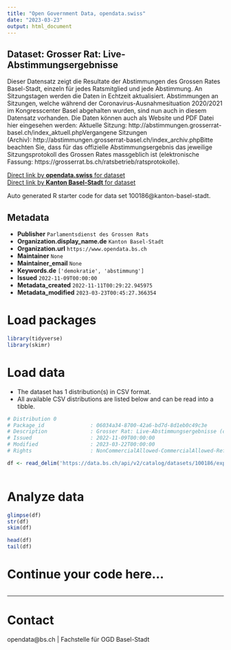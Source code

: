 ```yaml
---
title: "Open Government Data, opendata.swiss"
date: "2023-03-23"
output: html_document
---
```


## Dataset: Grosser Rat: Live-Abstimmungsergebnisse

Dieser Datensatz zeigt die Resultate der Abstimmungen des Grossen Rates Basel-Stadt, einzeln für jedes Ratsmitglied und jede Abstimmung. An Sitzungstagen werden die Daten in Echtzeit aktualisiert. Abstimmungen an Sitzungen, welche während der Coronavirus-Ausnahmesituation 2020/2021 im Kongresscenter Basel abgehalten wurden, sind nun auch in diesem Datensatz vorhanden. Die Daten können auch als Website und PDF Datei hier eingesehen werden: Aktuelle Sitzung: http://abstimmungen.grosserrat-basel.ch/index_aktuell.phpVergangene Sitzungen (Archiv): http://abstimmungen.grosserrat-basel.ch/index_archiv.phpBitte beachten Sie, dass für das offizielle Abstimmungsergebnis das jeweilige Sitzungsprotokoll des Grossen Rates massgeblich ist (elektronische Fassung: https://grosserrat.bs.ch/ratsbetrieb/ratsprotokolle). 

[Direct link by **opendata.swiss** for dataset](https://opendata.swiss/de/dataset/grosser-rat-live-abstimmungsergebnisse)<br>
[Direct link by **Kanton Basel-Stadt** for dataset](https://data.bs.ch/explore/dataset/100186/)

Auto generated R starter code for data set 100186@kanton-basel-stadt.

## Metadata

- **Publisher** `Parlamentsdienst des Grossen Rats`
- **Organization.display_name.de** `Kanton Basel-Stadt`
- **Organization.url** `https://www.opendata.bs.ch`
- **Maintainer** `None`
- **Maintainer_email** `None`
- **Keywords.de** `['demokratie', 'abstimmung']`
- **Issued** `2022-11-09T00:00:00`
- **Metadata_created** `2022-11-11T00:29:22.945975`
- **Metadata_modified** `2023-03-23T00:45:27.366354`


# Load packages

```r

library(tidyverse)
library(skimr)

```

# Load data

-   The dataset has 1 distribution(s) in CSV format.
-   All available CSV distributions are listed below and can be read into a tibble.

```r

# Distribution 0
# Package_id               : 06034a34-8700-42a6-bd7d-8d1eb0c49c3e
# Description              : Grosser Rat: Live-Abstimmungsergebnisse (csv)
# Issued                   : 2022-11-09T00:00:00
# Modified                 : 2023-03-22T00:00:00
# Rights                   : NonCommercialAllowed-CommercialAllowed-ReferenceRequired

df <- read_delim('https://data.bs.ch/api/v2/catalog/datasets/100186/exports/csv')



```

# Analyze data

```r

glimpse(df)
str(df)
skim(df)

head(df)
tail(df)

```

# Continue your code here...

```r

```

------------------------------------------------------------------------

# Contact

opendata@bs.ch | Fachstelle für OGD Basel-Stadt
